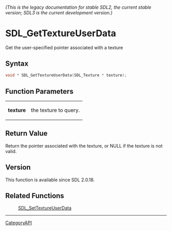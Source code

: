 ====== (This is the legacy documentation for stable SDL2, the current stable version; SDL3 is the current development version.) ======
= SDL_GetTextureUserData =

Get the user-specified pointer associated with a texture 

== Syntax ==

<syntaxhighlight lang='c'>
void * SDL_GetTextureUserData(SDL_Texture * texture);
</syntaxhighlight>

== Function Parameters ==

{|
|'''texture'''
|the texture to query.
|}

== Return Value ==

Return the pointer associated with the texture, or NULL if the texture is
not valid.

== Version ==

This function is available since SDL 2.0.18.

== Related Functions ==

:[[SDL_SetTextureUserData]]

----
[[CategoryAPI]]


